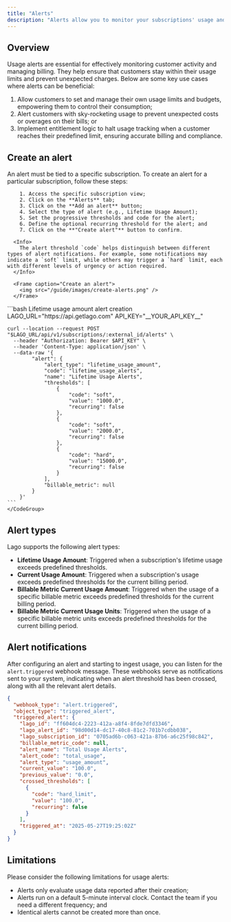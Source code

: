 ```yaml
---
title: "Alerts"
description: "Alerts allow you to monitor your subscriptions' usage and billing by firing notifications when certain conditions are met."
---
```


## Overview
Usage alerts are essential for effectively monitoring customer activity and managing billing. They help ensure that customers stay within their usage limits and prevent unexpected charges. Below are some key use cases where alerts can be beneficial:
1. Allow customers to set and manage their own usage limits and budgets, empowering them to control their consumption;
2. Alert customers with sky-rocketing usage to prevent unexpected costs or overages on their bills; or
3. Implement entitlement logic to halt usage tracking when a customer reaches their predefined limit, ensuring accurate billing and compliance.

## Create an alert
<Tabs>
  <Tab title="Dashboard">
        An alert must be tied to a specific subscription. To create an alert for a particular subscription, follow these steps:
        
        1. Access the specific subscription view;
        2. Click on the **Alerts** tab;
        3. Click on the **Add an alert** button;
        4. Select the type of alert (e.g., Lifetime Usage Amount);
        5. Set the progressive thresholds and code for the alert;
        6. Define the optional recurring threshold for the alert; and
        7. Click on the **"Create alert"** button to confirm.

      <Info>
        The alert threshold `code` helps distinguish between different types of alert notifications. For example, some notifications may indicate a `soft` limit, while others may trigger a `hard` limit, each with different levels of urgency or action required.
      </Info>

      <Frame caption="Create an alert">
        <img src="/guide/images/create-alerts.png" />
      </Frame>
      
  </Tab>
  <Tab title="API">
    <CodeGroup>
    ```bash Lifetime usage amount alert creation
    LAGO_URL="https://api.getlago.com"
    API_KEY="__YOUR_API_KEY__"

    curl --location --request POST "$LAGO_URL/api/v1/subscriptions/:external_id/alerts" \
      --header "Authorization: Bearer $API_KEY" \
      --header 'Content-Type: application/json' \
      --data-raw '{
            "alert": {
                "alert_type": "lifetime_usage_amount",
                "code": "lifetime_usage_alerts",
                "name": "Lifetime Usage Alerts",
                "thresholds": [
                    {
                        "code": "soft",
                        "value": "1000.0",
                        "recurring": false
                    },
                    {
                        "code": "soft",
                        "value": "2000.0",
                        "recurring": false
                    },
                    {
                        "code": "hard",
                        "value": "15000.0",
                        "recurring": false
                    }
                ],
                "billable_metric": null
            }
        }'
    ```
    </CodeGroup>
  </Tab>
</Tabs>


## Alert types
Lago supports the following alert types:

- **Lifetime Usage Amount**: Triggered when a subscription's lifetime usage exceeds predefined thresholds.
- **Current Usage Amount**: Triggered when a subscription's usage exceeds predefined thresholds for the current billing period.
- **Billable Metric Current Usage Amount**: Triggered when the usage of a specific billable metric exceeds predefined thresholds for the current billing period.
- **Billable Metric Current Usage Units**: Triggered when the usage of a specific billable metric units exceeds predefined thresholds for the current billing period.

## Alert notifications
After configuring an alert and starting to ingest usage, you can listen for the `alert.triggered` webhook message. These webhooks serve as notifications sent to your system, indicating when an alert threshold has been crossed, along with all the relevant alert details.

```json
{
  "webhook_type": "alert.triggered",
  "object_type": "triggered_alert",
  "triggered_alert": {
    "lago_id": "ff604dc4-2223-412a-a8f4-8fde7dfd3346",
    "lago_alert_id": "98d00d14-dc17-40c8-81c2-701b7cdbb038",
    "lago_subscription_id": "0705ad6b-c063-421a-87b6-a6c25f98c842",
    "billable_metric_code": null,
    "alert_name": "Total Usage Alerts",
    "alert_code": "total_usage",
    "alert_type": "usage_amount",
    "current_value": "100.0",
    "previous_value": "0.0",
    "crossed_thresholds": [
      {
        "code": "hard_limit",
        "value": "100.0",
        "recurring": false
      }
    ],
    "triggered_at": "2025-05-27T19:25:02Z"
  }
}
```

## Limitations
Please consider the following limitations for usage alerts:
- Alerts only evaluate usage data reported after their creation;
- Alerts run on a default 5-minute interval clock. Contact the team if you need a different frequency; and
- Identical alerts cannot be created more than once.
